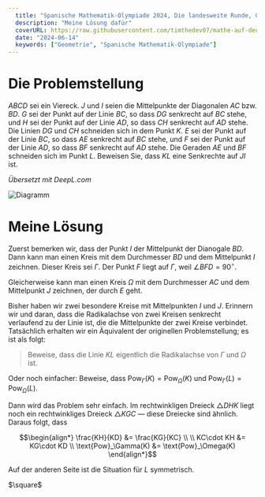 ```yaml
---
  title: "Spanische Mathematik-Olympiade 2024, Die landesweite Runde, G2"
  description: "Meine Lösung dafür"
  coverURL: https://raw.githubusercontent.com/timthedev07/mathe-auf-deutsch/dev/images/thumbnails/lokale-runde-2024-g2.jpg
  date: "2024-06-14"
  keywords: ["Geometrie", "Spanische Mathematik-Olympiade"]
---
```



# Die Problemstellung

$ABCD$ sei ein Viereck. $J$ und $I$ seien die Mittelpunkte der Diagonalen $AC$ bzw. $BD$. $G$ sei der Punkt auf der Linie $BC$, so dass $DG$ senkrecht auf $BC$ stehe, und $H$ sei der Punkt auf der Linie $AD$, so dass $CH$ senkrecht auf $AD$ stehe. Die Linien $DG$ und $CH$ schneiden sich in dem Punkt $K$. $E$ sei der Punkt auf der Linie $BC$, so dass $AE$ senkrecht auf $BC$ stehe, und $F$ sei der Punkt auf der Linie $AD$, so dass $BF$ senkrecht auf $AD$ stehe. Die Geraden $AE$ und $BF$ schneiden sich im Punkt $L$. Beweisen Sie, dass $KL$ eine Senkrechte auf $JI$ ist.

_Übersetzt mit DeepL.com_

<Img
  src="https://raw.githubusercontent.com/timthedev07/mathe-auf-deutsch/dev/images/thumbnails/lokale-runde-2024-g2.jpg"
  height={1600}
  width={2400}
  alt="Diagramm"
/>

# Meine Lösung

Zuerst bemerken wir, dass der Punkt $I$ der Mittelpunkt der Dianogale $BD$. Dann kann man einen Kreis mit dem Durchmesser $BD$ und dem Mittelpunkt $I$ zeichnen. Dieser Kreis sei $\Gamma$. Der Punkt $F$ liegt auf $\Gamma$, weil $\angle BFD = 90^\circ$.

Gleicherweise kann man einen Kreis $\Omega$ mit dem Durchmesser $AC$ und dem Mittelpunkt $J$ zeichnen, der durch $E$ geht.

Bisher haben wir zwei besondere Kreise mit Mittelpunkten $I$ und $J$. Erinnern wir und daran, dass die Radikalachse von zwei Kreisen senkrecht verlaufend zu der Linie ist, die die Mittelpunkte der zwei Kreise verbindet. Tatsächlich erhalten wir ein Äquivalent der originellen Problemstellung; es ist als folgt:

> Beweise, dass die Linie $KL$ eigentlich die Radikalachse von $\Gamma$ und $\Omega$ ist.

Oder noch einfacher: Beweise, dass $\text{Pow}_\Gamma(K) = \text{Pow}_\Omega(K)$ und $\text{Pow}_\Gamma(L) = \text{Pow}_\Omega(L)$.

Dann wird das Problem sehr einfach. Im rechtwinkligen Dreieck $\triangle DHK$ liegt noch ein rechtwinkliges Dreieck $\triangle KGC$ &mdash; diese Dreiecke sind ähnlich. Daraus folgt, dass

```math
\begin{align*}
\frac{KH}{KD} &= \frac{KG}{KC} \\ \\
KC\cdot KH &= KG\cdot KD \\
\text{Pow}_\Gamma(K) &= \text{Pow}_\Omega(K)
\end{align*}
```

Auf der anderen Seite ist die Situation für $L$ symmetrisch.

<div className="text-right w-min ml-auto">$\square$</div>
